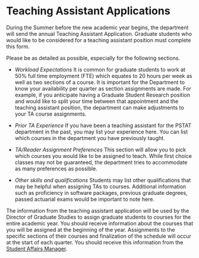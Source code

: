 # Teaching Assistant Applications

During the Summer before the new academic year begins, the department will send the annual Teaching Assistant Application. Graduate students who would like to be considered for a teaching assistant position must complete this form. 

Please be as detailed as possible, especially for the following sections.

+ *Workload Expectations* It is common for graduate students to work at 50\% full time employment (FTE) which equates to 20 hours per week as well as two sections of a course. It is important for the Department to know your availability per quarter as section assignments are made. For example, if you anticipate having a Graduate Student Research position and would like to split your time between that appointment and the teaching assistant position, the department can make adjustments to your TA course assignments.

+ *Prior TA Experience* If you have been a teaching assistant for the PSTAT department in the past, you may list your experience here. You can list which courses in the department you have previously taught.

+ *TA/Reader Assignment Preferences* This section will allow you to pick which courses you would like to be assigned to teach. While first choice classes may not be guaranteed, the department tries to accommodate as many preferences as possible.
+ *Other skills and qualifications* Students may list other qualifications that may be helpful when assigning TAs to courses. Additional information such as proficiency in software packages, previous graduate degrees, passed actuarial exams would be important to note here.

The information from the teaching assistant application will be used by the Director of Graduate Studies to assign graduate students to courses for the entire academic year.
You should receive information about the courses that you will be assigned at the beginning of the year. Assignments to the specific sections of their courses and finalization of the schedule will occur at the start of each quarter. You should receive this information from the [Student Affairs Manager](#sec-StaffandFacultyContact).
